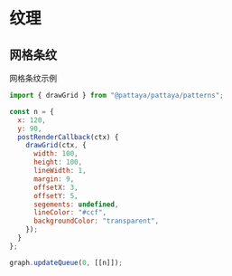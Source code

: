 # 纹理

## 网格条纹

网格条纹示例

```js
import { drawGrid } from "@pattaya/pattaya/patterns";

const n = {
  x: 120,
  y: 90,
  postRenderCallback(ctx) {
    drawGrid(ctx, {
      width: 100,
      height: 100,
      lineWidth: 1,
      margin: 9,
      offsetX: 3,
      offsetY: 5,
      segements: undefined,
      lineColor: "#ccf",
      backgroundColor: "transparent",
    });
  }
};

graph.updateQueue(0, [[n]]);
```

<div id="ptyGridPattern"></div>